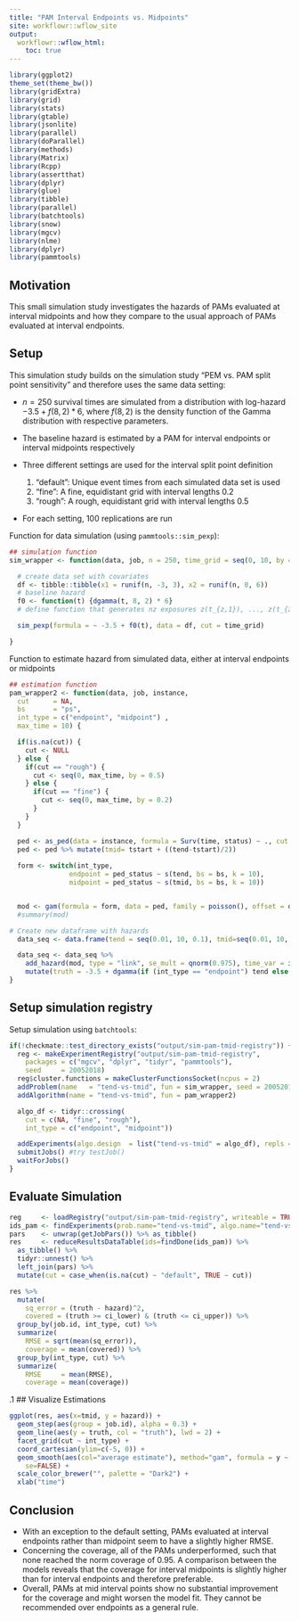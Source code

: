 ```yaml
---
title: "PAM Interval Endpoints vs. Midpoints"
site: workflowr::wflow_site
output:
  workflowr::wflow_html:
    toc: true
---
```

```r
library(ggplot2)
theme_set(theme_bw())
library(gridExtra)
library(grid)
library(stats)
library(gtable)
library(jsonlite)
library(parallel)
library(doParallel)
library(methods)
library(Matrix)
library(Rcpp)
library(assertthat)
library(dplyr)
library(glue)
library(tibble)
library(parallel)
library(batchtools)
library(snow)
library(mgcv)
library(nlme)
library(dplyr)
library(pammtools) 
```


## Motivation
This small simulation study investigates the hazards of PAMs evaluated at
interval midpoints and how they compare to the usual approach of PAMs evaluated at interval endpoints. 

## Setup
This simulation study builds on the simulation study 
"PEM vs. PAM split point sensitivity"
and therefore uses the same data setting: 

- $n=250$ survival times are simulated from a distribution with log-hazard
$-3.5 + f(8,2)*6$, where $f(8,2)$ is the density function of the Gamma 
distribution with respective parameters.

- The baseline hazard is estimated by a PAM for interval endpoints or interval
midpoints respectively

- Three different settings are used for the interval split point definition

  1. "default": Unique event times from each simulated data set is used
  2. "fine": A fine, equidistant grid with interval lengths $0.2$
  3. "rough": A rough, equidistant grid with interval lengths $0.5$

- For each setting, 100 replications are run


Function for data simulation (using `pammtools::sim_pexp`):
```r
## simulation function
sim_wrapper <- function(data, job, n = 250, time_grid = seq(0, 10, by = 0.05)) {

  # create data set with covariates
  df <- tibble::tibble(x1 = runif(n, -3, 3), x2 = runif(n, 0, 6))
  # baseline hazard
  f0 <- function(t) {dgamma(t, 8, 2) * 6}
  # define function that generates nz exposures z(t_{z,1}), ..., z(t_{z,Q})

  sim_pexp(formula = ~ -3.5 + f0(t), data = df, cut = time_grid)

}
```


Function to estimate hazard from simulated data, either at interval 
endpoints or midpoints 

```r
## estimation function
pam_wrapper2 <- function(data, job, instance,
  cut      = NA,
  bs       = "ps",
  int_type = c("endpoint", "midpoint") ,
  max_time = 10) {

  if(is.na(cut)) {
    cut <- NULL
  } else {
    if(cut == "rough") {
      cut <- seq(0, max_time, by = 0.5)
    } else {
      if(cut == "fine") {
        cut <- seq(0, max_time, by = 0.2)
      }
    }
  }

  ped <- as_ped(data = instance, formula = Surv(time, status) ~ ., cut = cut, id="id")
  ped <- ped %>% mutate(tmid= tstart + ((tend-tstart)/2))
  
  form <- switch(int_type, 
               endpoint = ped_status ~ s(tend, bs = bs, k = 10), 
               midpoint = ped_status ~ s(tmid, bs = bs, k = 10))


  mod <- gam(formula = form, data = ped, family = poisson(), offset = offset, method = "REML")
  #summary(mod)

# Create new dataframe with hazards   
  data_seq <- data.frame(tend = seq(0.01, 10, 0.1), tmid=seq(0.01, 10, 0.1))

  data_seq <- data_seq %>%
    add_hazard(mod, type = "link", se_mult = qnorm(0.975), time_var = if(int_type == "endpoint") "tend" else "tmid") %>%
    mutate(truth = -3.5 + dgamma(if (int_type == "endpoint") tend else tmid, 8, 2) * 6)
}
```

## Setup simulation registry
Setup simulation using `batchtools`:

```r
if(!checkmate::test_directory_exists("output/sim-pam-tmid-registry")) {
  reg <- makeExperimentRegistry("output/sim-pam-tmid-registry",
    packages = c("mgcv", "dplyr", "tidyr", "pammtools"),
    seed     = 20052018)
  reg$cluster.functions = makeClusterFunctionsSocket(ncpus = 2)
  addProblem(name   = "tend-vs-tmid", fun = sim_wrapper, seed = 20052018)
  addAlgorithm(name = "tend-vs-tmid", fun = pam_wrapper2)

  algo_df <- tidyr::crossing(
    cut = c(NA, "fine", "rough"),
    int_type = c("endpoint", "midpoint"))

  addExperiments(algo.design  = list("tend-vs-tmid" = algo_df), repls = 100)
  submitJobs() #try testJob()
  waitForJobs()
}
```


## Evaluate Simulation

```r
reg     <- loadRegistry("output/sim-pam-tmid-registry", writeable = TRUE)
ids_pam <- findExperiments(prob.name="tend-vs-tmid", algo.name="tend-vs-tmid")
pars    <- unwrap(getJobPars()) %>% as_tibble()
res     <- reduceResultsDataTable(ids=findDone(ids_pam)) %>%
  as_tibble() %>%
  tidyr::unnest() %>%
  left_join(pars) %>%
  mutate(cut = case_when(is.na(cut) ~ "default", TRUE ~ cut))

res %>%
  mutate(
    sq_error = (truth - hazard)^2,
    covered = (truth >= ci_lower) & (truth <= ci_upper)) %>%
  group_by(job.id, int_type, cut) %>%
  summarize(
    RMSE = sqrt(mean(sq_error)),
    coverage = mean(covered)) %>%
  group_by(int_type, cut) %>%
  summarize(
    RMSE     = mean(RMSE),
    coverage = mean(coverage))

```
 .1
## Visualize Estimations
```r
ggplot(res, aes(x=tmid, y = hazard)) +
  geom_step(aes(group = job.id), alpha = 0.3) +
  geom_line(aes(y = truth, col = "truth"), lwd = 2) +
  facet_grid(cut ~ int_type) +
  coord_cartesian(ylim=c(-5, 0)) +
  geom_smooth(aes(col="average estimate"), method="gam", formula = y ~ s(x),
    se=FALSE) +
  scale_color_brewer("", palette = "Dark2") +
  xlab("time")

```

## Conclusion
- With an exception to the default setting, PAMs evaluated at interval endpoints rather than  midpoint seem to have a slightly higher RMSE. 
- Concerning the coverage, all of the PAMs underperformed, such that none reached
the norm coverage of 0.95. A comparison between the models reveals that the coverage for interval midpoints is slightly higher than for interval endpoints and therefore preferable. 
- Overall, PAMs at mid interval points show no substantial improvement for the coverage and might worsen the model fit. They cannot be recommended over endpoints as a general rule. 

